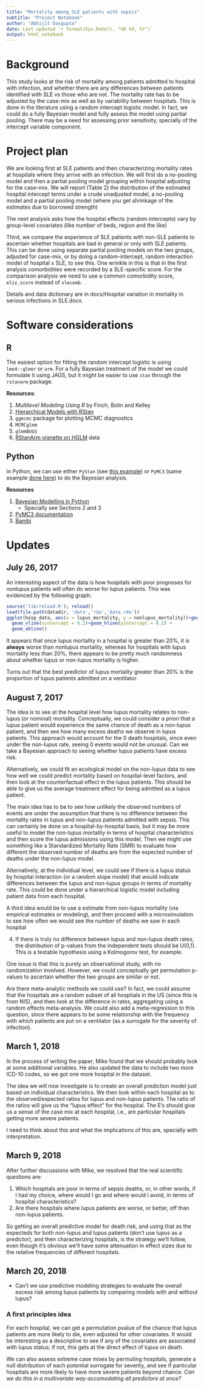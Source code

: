 ```yaml
---
title: "Mortality among SLE patients with sepsis"
subtitle: "Project Notebook"
author: "Abhijit Dasgupta"
date: Last updated `r format(Sys.Date(), "%B %d, %Y")`
output: html_notebook
---
```


# Background

This study looks at the risk of mortality among patients admitted to
hospital with infection, and whether there are any differences between patients identified with SLE vs those who are not. The mortality rate
has to be adjusted by the case-mix as well as by variability between hospitals. This is done in the literature using a random intercept logistic model. In fact, we could do a fully Bayesian model and fully
assess the model using partial pooling. There may be a need for assessing
prior sensitivity, specially of the intercept variable component.

# Project plan

We are looking first at SLE patients and then characterizing mortality rates at hospitals where
they arrive with an infection. We will first do a no-pooling model and then a partial pooling
model grouping within hospital adjusting for the case-mix. We will report (Table 2) the distribution
of the estimated hospital intercept terms under a crude unadjusted model, a no-pooling model and a
partial pooling model (where you get shrinkage of the estimates due to borrowed strength)

The next analysis asks how the hospital effects (random intercepts) vary by group-level covariates (like number of beds, region and the like)

Third, we compare the experience of SLE patients with non-SLE patients to ascertain whether hospitals
are bad in general or only with SLE patients. This can be done using separate partial pooling models on the two groups, adjusted for case-mix, or by doing a random-intercept, random interaction model of hospital x SLE, to see this. One wrinkle in this is that in the first
analysis comorbidities were recorded by a SLE-specific score. For the comparison analysis we need to use a common comorbidity score, `elix_score` instead of `slecomb`.

Details and data dictionary are in docs/Hospital variation in mortality in serious infections in SLE.docx.



# Software considerations

## R
 The easiest option for fitting the random intercept logistic is using `lme4::glmer` or `arm`. For a fully Bayesian treatment of the model we could formulate it using JAGS, but it might be easier to use `stan`  through the `rstanarm` package.

__Resources__:

1. _Multilevel Modeling Using R_ by Finch, Bolin and Kelley
2. [Hierarchical Models with RStan](https://biologyforfun.wordpress.com/2016/11/10/hierarchical-models-with-rstan-part-1/)
3. `ggmcmc` package for plotting MCMC diagnostics
4. `MCMCglmm`
5. `glmmBUGS`
6. [RStanArm vignette on HGLM](https://cran.rstudio.com/web/packages/rstanarm/vignettes/glmer.html)
data

## Python

In Python, we can use either `PyStan` (see [this example](http://mc-stan.org/users/documentation/case-studies/radon.html)) or `PyMC3` (same example [done here](http://twiecki.github.io/blog/2014/03/17/bayesian-glms-3/)) to do the Bayesian
analysis.

__Resources__

1. [Bayesian Modelling in Python](https://github.com/markdregan/Bayesian-Modelling-in-Python)
    + Specially see Sections 2 and 3
2. [PyMC3 documentation](https://pymc-devs.github.io/pymc3/notebooks/getting_started.html)
3. [Bambi](https://github.com/bambinos/bambi)


# Updates

## July 26, 2017

An interesting aspect of the data is how hospitals with poor prognoses for nonlupus
patients will often do worse for lupus patients. This was evidenced by the following
graph:

```r
source('lib/reload.R'); reload()
load(file.path(datadir, 'data','rda','data.rda'))
ggplot(hosp_data, aes(x = lupus_mortality, y = nonlupus_mortality))+geom_point()+
  geom_vline(xintercept = 0.2)+geom_hline(yintercept = 0.2) +
  geom_abline()
```
It appears that once lupus mortality in a hospital is greater than 20%, it is __always__ worse than nonlupus mortality, whereas for hospitals with lupus mortality
less than 20%, there appears to be pretty much randomness about whether lupus or
non-lupus mortality is higher.

Turns out that the best predictor of lupus mortality greater than 20% is the proportion of lupus patients admitted on a ventilator.

## August 7, 2017

The idea is to see at the hospital level how lupus mortality relates to non-lupus (or nominal)
mortality. Conceptually, we could consider _a priori_ that a lupus patient would experience the
same chance of death as a non-lupus patient, and then see how many excess deaths we observe in lupus
patients. This approach would account for the 0 death hospitals, since even under the non-lupus rate, seeing 0 events would not be unusual. Can we take a Bayesian approach to seeing whether
lupus patients have excess risk.

Alternatively, we could fit an ecological model on the non-lupus data to see how well we could predict mortality based on hospital-level factors, and then look at the counterfactual effect in the lupus patients. This should be able to give us the average treatment effect for being admitted as a lupus patient.

The main idea has to be to see how unlikely the observed numbers of events are under the assumption that there is no difference between the mortality rates in lupus and non-lupus patients admitted with sepsis. This can certainly be done on a hospital-by-hospital basis, but it may be more useful to model the non-lupus mortality in terms of hospital characteristics and then score the lupus admissions using this model. Then we might use something like a Standardized Mortality Rate (SMR) to evaluate how different the observed number of deaths are from the expected number of deaths under the non-lupus model.

Alternatively, at the individual level, we could see if there is a lupus status by hospital interaction (or a random slope model) that would indicate differences between the lupus and non-lupus groups in terms of mortality rate. This could be done under a hierarchical logistic model including patient data from each hospital.

A third idea would be to use a estimate from non-lupus mortality (via empirical estimates or modeling), and then proceed with a microsimulation to see how often we would see the number of deaths we saw in each hospital

4. If there is truly no difference between lupus and non-lupus death rates, the distribution of p-values from the independent tests should be U(0,1). This is a testable hypothesis using a Kolmogorov test, for example.

One issue is that this is purely an observational study, with no randomization involved. However, we could conceptually get permutation p-values to ascertain whether the two groups are similar or not.

Are there meta-analytic methods we could use? In fact, we could assume that the hospitals are a random subset of all hospitals in the US (since this is from NIS), and then look at the difference in rates, aggregating using a random effects meta-analysis. We could also add a meta-regression to this question, since there appears to be some relationship with the frequency with which patients are put on a ventilator (as a surrogate for the severity of infection).

## March 1, 2018

In the process of writing the paper, Mike found that we should probably look at some additional variables. He also updated the data
to include two more ICD-10 codes, so we got one more hospital in the dataset.

The idea we will now investigate is to create an overall prediction model just based on individual characteristics. We then look within
each hospital as to the observed/expected ratios for lupus and non-lupus patients. The ratio of the ratios will give us the "lupus effect" for the hospital. The E's should give us a sense of the case mix at each hospital, i.e., are particular hospitals getting more severe patients.

I need to think about this and what the implications of this are, specially with interpretation.


## March 9, 2018

After further discussions with Mike, we resolved that the real scientific questions are:

1. Which hospitals are poor in terms of sepsis deaths, or, in other words, if I had my choice, where would I go and where would I avoid, in terms of hospital characteristics?
2. Are there hospitals where lupus patients are worse, or better, off than non-lupus patients.

So getting an overall predictive model for death risk, and using that as the expecteds for both non-lupus and lupus patients (don't use
lupus as a predictor), and then characterizing hospitals, is the strategy we'll follow, even though it's obvious we'll have some attenuation in effect sizes due to the relative frequencies of different hospitals.

## March 20, 2018

+ Can't we use predictive modeling strategies to evaluate the overall excess risk among lupus patients by comparing models with
and without lupus?

### A first principles idea

For each hospital, we can get a permutation pvalue of the chance that lupus patients are more likely to die, even adjusted for other covariates. It would be interesting as a descriptive to
see if any of the covariates are associated with lupus status; if not, this gets at the direct effect of lupus on death.

We can also assess extreme case mixes by permuting hospitals, generate a null distribution of each
potential surrogate for severity, and see if particular hospitals are more likely to have
more severe patients beyond chance. _Can we do this in a multivariate way accomodating all predictors at once?_
